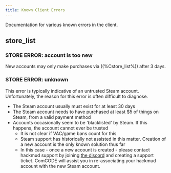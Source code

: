 ```yaml
---
title: Known Client Errors
---
```


Documentation for various known errors in the client.

## store_list

### STORE ERROR: account is too new

New accounts may only make purchases via ((%Cstore_list%)) after 3 days.

### STORE ERROR: unknown

This error is typically indicative of an untrusted Steam account. Unfortunately, the reason for this error is often difficult to diagnose.

- The Steam account usually must exist for at least 30 days
- The Steam account needs to have purchased at least $5 of things on Steam, from a valid payment method
- Accounts occasionally seem to be 'blacklisted' by Steam. If this happens, the account cannot ever be trusted
  - It is not clear if VAC/game bans count for this
  - Steam support has historically not assisted in this matter. Creation of a new account is the only known solution thus far
  - In this case - once a new account is created - please contact hackmud support by joining [the discord](https://discord.gg/QRTXHaz) and creating a support ticket. ComCODE will assist you in re-associating your hackmud account with the new Steam account.
